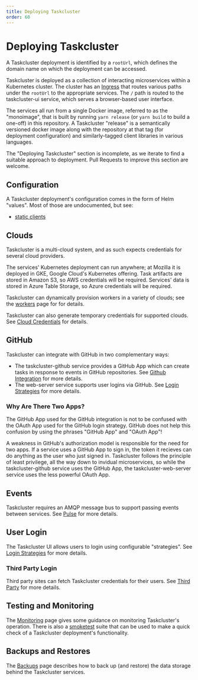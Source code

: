 ```yaml
---
title: Deploying Taskcluster
order: 60
---
```



# Deploying Taskcluster

A Taskcluster deployment is identified by a `rootUrl`, which defines the domain name on which the deployment can be accessed.

Taskcluster is deployed as a collection of interacting microservices within a Kubernetes cluster.
The cluster has an [Ingress](https://kubernetes.io/docs/concepts/services-networking/ingress/) that routes various paths under the `rootUrl` to the appropriate services.
The `/` path is routed to the taskcluster-ui service, which serves a browser-based user interface.

The services all run from a single Docker image, referred to as the "monoimage", that is built by running `yarn release` (or `yarn build` to build a one-off) in this repository.
A Taskcluster "release" is a semantically versioned docker image along with the repository at that tag (for deployment configuration) and similarly-tagged client libraries in various languages.

<Warning>
The "Deploying Taskcluster" section is incomplete, as we iterate to find a suitable approach to deployment.
Pull Requests to improve this section are welcome.
</Warning>

## Configuration

A Taskcluster deployment's configuration comes in the form of Helm "values".
Most of those are undocumented, but see:
 * [static clients](/docs/manual/deploying/static-clients)

## Clouds

Taskcluster is a multi-cloud system, and as such expects credentials for several cloud providers.

The services' Kubernetes deployment can run anywhere; at Mozilla it is deployed in GKE, Google Cloud's Kubernetes offering.
Task artifacts are stored in Amazon S3, so AWS credentials will be required.
Services' data is stored in Azure Table Storage, so Azure credentials will be required.

Taskcluster can dynamically provision workers in a variety of clouds; see the [workers](/docs/manual/deploying/workers) page for for details.

Taskcluster can also generate temporary credentials for supported clouds.
See [Cloud Credentials](/docs/manual/deploying/cloud-credentials) for details.

## GitHub

Taskcluster can integrate with GitHub in two complementary ways:
* The taskcluster-github service provides a GitHub App which can create tasks in response to events in GitHub repositories. See [Github Integration](/docs/manual/deploying/github) for more details.
* The web-server service supports user logins via GitHub.  See [Login Strategies](/docs/manual/deploying/login-strategies) for more details.

### Why Are There Two Apps?

The GitHub App used for the GitHub integration is not to be confused with the OAuth App used for the GitHub login strategy.
GitHub does not help this confusion by using the phrases "GitHub App" and "OAuth App"!

A weakness in GitHub's authorization model is responsible for the need for two apps.
If a service uses a GitHub App to sign in, the token it recieves can do anything as the user who just signed in.
Taskcluster follows the principle of least privilege, all the way down to invidual microservices, so while the taskcluster-github service uses the GitHub App, the taskcluster-web-server service uses the less powerful OAuth App.

## Events

Taskcluster requires an AMQP message bus to support passing events between services.
See [Pulse](/docs/manual/deploying/pulse) for more details.

## User Login

The Taskcluster UI allows users to login using configurable "strategies".
See [Login Strategies](/docs/manual/deploying/login-strategies) for more details.

### Third Party Login

Third party sites can fetch Taskcluster credentials for their users. See [Third Party](/docs/manual/deploying/third-party) for more details.

## Testing and Monitoring

The [Monitoring](/docs/manual/deploying/monitoring) page gives some guidance on monitoring Taskcluster's operation.
There is also a [smoketest](/docs/manual/deploying/smoketests) suite that can be used to make a quick check of a Taskcluster deployment's functionality.

## Backups and Restores

The [Backups](/docs/mannual/deploying/backups) page describes how to back up (and restore) the data storage behind the Taskcluster services.
